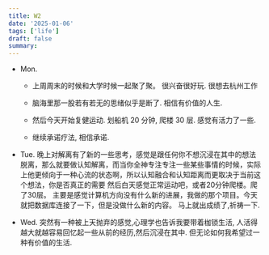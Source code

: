 ```yaml
---
title: W2
date: '2025-01-06'
tags: ['life']
draft: false
summary:
---
```


- Mon.

  - 上周周末的时候和大学时候一起聚了聚。 很兴奋很好玩. 很想去杭州工作
  - 脑海里那一股若有若无的思绪似乎是断了. 相信有价值的人生.

  - 然后今天开始复健运动. 划船机 20 分钟, 爬楼 30 层. 感觉有活力了一些.
  - 继续承诺疗法, 相信承诺.

- Tue.
  晚上对解离有了新的一些思考，感觉是跟任何你不想沉浸在其中的想法脱离，那么就要做认知解离，而当你全神专注专注一些某些事情的时候，实际上他更倾向于一种心流的状态啊，所以认知融合和认知距离而更取决于当前这个想法，你是否真正的需要
  然后白天感觉正常运动吧，或者20分钟爬楼。爬了30层。
  主要是感觉计算机方向没有什么新的进展，我做的那个项目。今天就把数据库连接了一下，但是没做什么新的内容。
  马上就出成绩了,祈祷一下.

- Wed.
  突然有一种被上天抛弃的感觉,心理学也告诉我要带着枷锁生活,
  人活得越大就越容易回忆起一些从前的经历,然后沉浸在其中.
  但无论如何我希望过一种有价值的生活.
